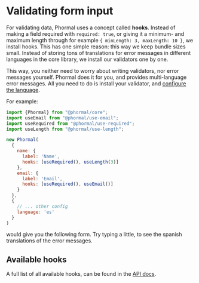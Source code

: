 # Validating form input

For validating data, Phormal uses a concept called **hooks**. Instead of making a field required with `required: true`, or giving it a minimum- and maximum length through for example `{ minLength: 3, maxLength: 10 }`, we install hooks. This has one simple reason: this way we keep bundle sizes small. Instead of storing tons of translations for error messages in different languages in the core library, we install our validators one by one.

This way, you neither need to worry about writing validators, nor error messages yourself. Phormal does it for you, and provides multi-language error messages. All you need to do is install your validator, and [configure the language](/api-docs#config).

For example:

```js
import {Phormal} from "@phormal/core";
import useEmail from "@phormal/use-email";
import useRequired from "@phormal/use-required";
import useLength from "@phormal/use-length";

new Phormal(
  {
    name: {
      label: 'Name',
      hooks: [useRequired(), useLength(3)]
    },
    email: {
      label: 'Email',
      hooks: [useRequired(), useEmail()]
    }
  },
  {
    // ... other config
    language: 'es'
  }
)
```

would give you the following form. Try typing a little, to see the spanish translations of the error messages.


<DemoWithSpanish />

## Available hooks

A full list of all available hooks, can be found in the [API docs](/api-docs/hooks).